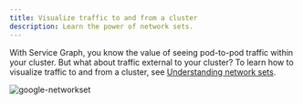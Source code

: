 ```yaml
---
title: Visualize traffic to and from a cluster
description: Learn the power of network sets. 
---
```


With Service Graph, you know the value of seeing pod-to-pod traffic within your cluster. But what about traffic external to your cluster? To learn how to visualize traffic to and from a cluster, see [Understanding network sets](../get-started/tutorials/networksets.mdx).

![google-networkset](/img/calico-cloud/google-networkset.png)